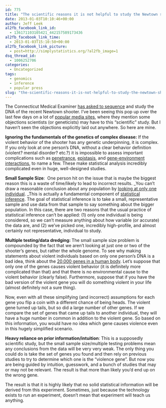 ```yaml
---
id: 775
title: "The scientific reasons it is not helpful to study the Newtown shooter's DNA"
date: 2013-01-03T10:10:46+00:00
author: Jeff Leek
al2fb_facebook_link_id:
  - 136171103105421_442157589173436
al2fb_facebook_link_time:
  - 2013-01-03T15:10:50+00:00
al2fb_facebook_link_picture:
  - post=http://simplystatistics.org/?al2fb_image=1
dsq_thread_id:
  - 1006252706
categories:
  - Uncategorized
tags:
  - genomics
  - inference
  - popular press
slug: "the-scientific-reasons-it-is-not-helpful-to-study-the-newtown-shooters-dna"
---
```

The Connecticut Medical Examiner [has asked to sequence](http://www.theatlanticwire.com/technology/2012/12/adam-lanza-dna-test/60371/) and study the DNA of the recent Newtown shooter. I've been seeing this pop up over the last few days on a lot of [popular media sites](http://www.businessinsider.com/plans-to-study-adam-lanzas-dna-splits-scientific-community-2012-12), where they mention some objections scientists (or geneticists) may have to this "scientific" study. But I haven't seen the objections explicitly laid out anywhere. So here are mine.

**Ignoring the fundamentals of the genetics of complex disease:** If the violent behavior of the shooter has any genetic underpinning, it is complex. If you only look at one person's DNA, without a clear behavior definition (violent? mental disorder? etc.?) it is impossible to assess important complications such as [penetrance](http://en.wikipedia.org/wiki/Penetrance), [epistasis](http://en.wikipedia.org/wiki/Epistasis), and [gene-environment interactions](http://en.wikipedia.org/wiki/Gene%E2%80%93environment_interaction), to name a few. These make statistical analysis incredibly complicated even in huge, well-designed studies.

**Small Sample Size**:  One person hit on the issue that is maybe the biggest reason this is a waste of time/likely to lead to incorrect results. _You can't draw a reasonable conclusion about any population by [looking at only one individual](https://twitter.com/drng/status/283692936930152448). _This is actually a fundamental component of [statistical inference](http://en.wikipedia.org/wiki/Statistical_inference). The goal of statistical inference is to take a small, representative sample and use data from that sample to say something about the bigger population. In this case, there are two reasons that the usual practice of statistical inference can't be applied: (1) only one individual is being considered, so we can't measure anything about how variable (or accurate) the data are, and (2) we've picked one, incredibly high-profile, and almost certainly not representative, individual to study.

**Multiple testing/data dredging: **The small sample size problem is compounded by the fact that we aren't looking at just one or two of the shooter's genes, but rather the whole genome. To see why making statements about violent individuals based on only one person's DNA is a bad idea, think about the [20,000 genes in a human body](http://news.bbc.co.uk/2/hi/science/nature/3760766.stm). Let's suppose that only one of the genes causes violent behavior (it is definitely more complicated than that) and that there is no environmental cause to the violent behavior (clearly false). Furthermore, suppose that if you have the bad version of the violent gene you will do something violent in your life (almost definitely not a sure thing).

Now, even with all these simplifying (and incorrect) assumptions for each gene you flip a coin with a different chance of being heads. The violent gene turned up tails, but so did a large number of other genes. If we compare the set of genes that came up tails to another individual, they will have a huge number in common in addition to the violent gene. So based on this information, you would have no idea which gene causes violence even in this hugely simplified scenario.

**Heavy reliance on prior information/intuition**: This is a supposedly scientific study, but the small sample size/multiple testing problems mean any conclusions from the data will be very very weak. The only thing you could do is take the set of genes you found and then rely on previous studies to try to determine which one is the "violence gene". But now you are being guided by intuition, guesswork, and a bunch of studies that may or may not be relevant. The result is that more than likely you'd end up on the wrong gene.

The result is that it is highly likely that no solid statistical information will be derived from this experiment. Sometimes, just because the technology exists to run an experiment, doesn't mean that experiment will teach us anything.
